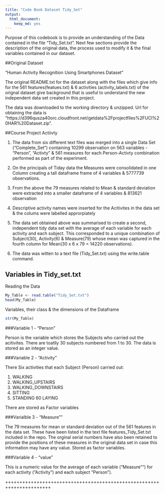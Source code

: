 ```yaml
---
title: "Code Book Dataset Tidy_Set"
output: 
  html_document: 
    keep_md: yes
---
```



Purpose of this codebook is to provide an understanding of the Data contained in the file "Tidy_Set.txt". Next few sections provide the description of the original data, the process used to modify it & the final variables contained in our dataset.

##Original Dataset

"Human Activity Recognition Using Smartphones Dataset"

The original README.txt for the dataset along with the files which give info for the 561 features(featues.txt) & 6 activities (activity_labels.txt) of the orignal dataset give background that is useful to understand the new independent data set created in this project. 

The data was downloaded to the working directory & unzipped. Url for obtaining the data is "https://d396qusza40orc.cloudfront.net/getdata%2Fprojectfiles%2FUCI%20HAR%20Dataset.zip". 

##Course Project Actiivty

1) The data from six different text files was merged into a single Data Set ("Complete_Set") containing 10299 observation on 563 variables - "Person", "Activty" & 561 measures for each Person-Activty combination performed as part of the experiment.

2) On the principals of Tiday data the Measures were consolidated in one Column creating a tall dataframe frame of 4 variables & 5777739 observations.

3) From the above the 79 measures related to Mean & standard deviation were extracted into a smaller dataframe of 4 variables & 813621 observation

4) Descriptive activity names were inserted for the Acitivites in the data set & the colums were labelled approrpiately

5) The data set obtained above was summarised to create a second, independent tidy data set with the average of each variable for each activity and each subject. This corresponded to a unique combination of Subject(30), Activity(6) & Measure(79) whose mean was captured in the fourth column for Mean(30 x 6 x 79 = 14220 observations).

6) The data was witten to a text file (Tidy_Set.txt) using the write.table command.

## Variables in Tidy_set.txt

Reading the Data

```r
My_Table <- read.table("Tidy_Set.txt")
head(My_Table)
```

Variables, their class & the dimensions of the Dataframe

```r
str(My_Table)
```


###Variable 1 - "Person"

Person is the variable which stores the Subjects who carried out the acitivites. There are toatlly 30 subjects numbered from 1 to 30. The data is stored as an integer value. 

###Variable 2 - "Activity"

There Six activities that each Subject (Person) carried out:

1) WALKING
2) WALKING_UPSTAIRS
3) WALKING_DOWNSTAIRS
4) SITTING
5) STANDING
60 LAYING

There are stored as Factor variables

###Varialble 3 - "Measure""

The 79 measures for mean or standard deviation out of the 561 features in the data set. These have been listed in the text file features_Tidy_Set.txt included in the repo. The orginal serial numbers have also been retained to provide the positions of these measures in the original data set in case this information may have any value. Stored as factor variables. 

###Variable 4 - "value"

This is a numeric value for the average of each variable ("Measure"") for each activity ("Activity") and each subject "Person"). 


++++++++++++++++++++++++++++++++++++++++++++++++++++++++++++++++++++++

